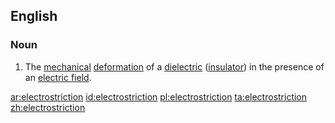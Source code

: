 ==English==

===Noun===
{{wikipedia}}
{{en-noun|~}}

# {{lb|en|physics}} The [[mechanical]] [[deformation]] of a [[dielectric]] ([[insulator]]) in the presence of an [[electric field]].

[[ar:electrostriction]]
[[id:electrostriction]]
[[pl:electrostriction]]
[[ta:electrostriction]]
[[zh:electrostriction]]